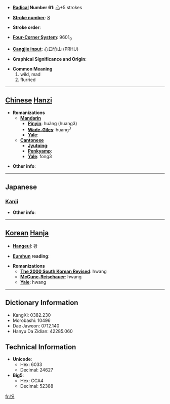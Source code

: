 * '''[[Wiktionary:Chinese radical index| Radical]] Number 61''': [[Wiktionary:Chinese radical index 心|心]]+5 strokes

* '''[[Wiktionary:Chinese total strokes index|Stroke number]]''': [[Wiktionary:Chinese total strokes index 8|8]]

* '''Stroke order''': 

* '''[[Wiktionary:Chinese four corner index|Four-Corner System]]''': 9601<sub>0</sub>

* '''[[Wiktionary:Chinese Cangjie index|Cangjie input]]''': 心口竹山 (PRHU)

* '''Graphical Significance and Origin''': 

* '''Common Meaning'''
*#wild, mad
*# flurried


----

== [[Chinese]] [[Hanzi]] ==

* '''Romanizations'''
** '''[[Mandarin]]'''
*** '''[[Pinyin]]''': huǎng (huang3)
*** '''[[Wade-Giles]]''': huang<sup>3</sup>
*** '''[[Yale]]''': 
** '''[[Cantonese]]'''
*** '''[[Jyutping]]''':
*** '''[[Penkyamp]]''': 
*** '''[[Yale]]''': fong3

* '''Other info''': 

----

==Japanese==
===[[Kanji]]===
{{kanji|on readings=[[きょう]] (kyō), [[ちゅつ]] (chutsu), [[しゅつ]] (shutsu)|kun readings=[[くるう]] (kuruu)}}

* '''Other info''':  

----

== [[Korean]] [[Hanja]] ==

* '''[[Hangeul]]''': 황

* '''[[Eumhun]] reading''': 

* '''Romanizations'''
** '''[[The 2000 South Korean Revised Romanization|The 2000 South Korean Revised]]''': hwang
** '''[[McCune-Reischauer]]''': hwang
** '''[[Yale]]''': hwang

----

== Dictionary Information ==

* KangXi: 0382.230
* Morobashi: 10496
* Dae Jaweon: 0712.140
* Hanyu Da Zidian: 42285.060

== Technical Information ==

* '''Unicode''':
** Hex: 6033
** Decimal: 24627
* '''Big5''':
** Hex: CCA4
** Decimal: 52388

[[fr:怳]]